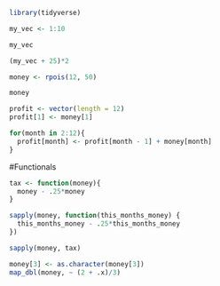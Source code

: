 
```r
library(tidyverse)

my_vec <- 1:10

my_vec
```

```r
(my_vec + 25)*2
```

```r
money <- rpois(12, 50)

money
```

```r
profit <- vector(length = 12)
profit[1] <- money[1]

for(month in 2:12){
  profit[month] <- profit[month - 1] + money[month]
}
```

#Functionals

```r
tax <- function(money){
  money - .25*money
}

sapply(money, function(this_months_money) {
  this_months_money - .25*this_months_money
})

sapply(money, tax)
```

```r
money[3] <- as.character(money[3])
map_dbl(money, ~ (2 + .x)/3)
```








